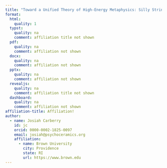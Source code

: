```yaml
---
title: "Toward a Unified Theory of High-Energy Metaphysics: Silly String Theory"
format:
  html:
    quality: 1
  typst:
    quality: na
    comment: affiliation title not shown
  pdf:
    quality: na
    comment: affiliation not shown
  docx:
    quality: na
    comment: affiliation not shown
  pptx:
    quality: na
    comment: affiliation not shown
  revealjs:
    quality: na
    comment: affiliation title not shown
  dashboard:
    quality: na
    comment: affiliation not shown
affiliation-title: Affiliation!
author:
  - name: Josiah Carberry
    id: jc
    orcid: 0000-0002-1825-0097
    email: josiah@psychoceramics.org
    affiliation:
      - name: Brown University
        city: Providence
        state: RI
        url: https://www.brown.edu
---
```

